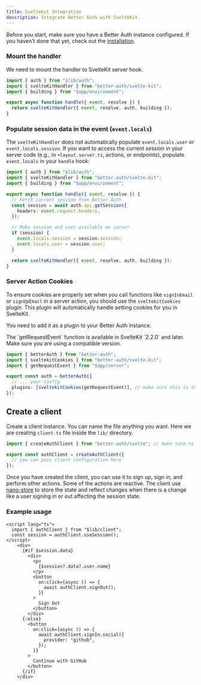 ```yaml
---
title: SvelteKit Integration
description: Integrate Better Auth with SvelteKit.
---
```


Before you start, make sure you have a Better Auth instance configured. If you haven't done that yet, check out the [installation](/docs/installation).

### Mount the handler

We need to mount the handler to SvelteKit server hook.

```ts title="hooks.server.ts"
import { auth } from "$lib/auth";
import { svelteKitHandler } from "better-auth/svelte-kit";
import { building } from "$app/environment";

export async function handle({ event, resolve }) {
  return svelteKitHandler({ event, resolve, auth, building });
}
```

### Populate session data in the event (`event.locals`)

The `svelteKitHandler` does not automatically populate `event.locals.user` or `event.locals.session`. If you want to access the current session in your server code (e.g., in `+layout.server.ts`, actions, or endpoints), populate `event.locals` in your `handle` hook:

```ts title="hooks.server.ts"
import { auth } from "$lib/auth";
import { svelteKitHandler } from "better-auth/svelte-kit";
import { building } from "$app/environment";

export async function handle({ event, resolve }) {
  // Fetch current session from Better Auth
  const session = await auth.api.getSession({
    headers: event.request.headers,
  });

  // Make session and user available on server
  if (session) {
    event.locals.session = session.session;
    event.locals.user = session.user;
  }

  return svelteKitHandler({ event, resolve, auth, building });
}
```

### Server Action Cookies

To ensure cookies are properly set when you call functions like `signInEmail` or `signUpEmail` in a server action, you should use the `sveltekitCookies` plugin. This plugin will automatically handle setting cookies for you in SvelteKit.

You need to add it as a plugin to your Better Auth instance.

<Callout>
  The `getRequestEvent` function is available in SvelteKit `2.2.0` and later.
  Make sure you are using a compatible version.
</Callout>

```ts title="lib/auth.ts"
import { betterAuth } from "better-auth";
import { sveltekitCookies } from "better-auth/svelte-kit";
import { getRequestEvent } from "$app/server";

export const auth = betterAuth({
  // ... your config
  plugins: [sveltekitCookies(getRequestEvent)], // make sure this is the last plugin in the array
});
```

## Create a client

Create a client instance. You can name the file anything you want. Here we are creating `client.ts` file inside the `lib/` directory.

```ts title="auth-client.ts"
import { createAuthClient } from "better-auth/svelte"; // make sure to import from better-auth/svelte

export const authClient = createAuthClient({
  // you can pass client configuration here
});
```

Once you have created the client, you can use it to sign up, sign in, and perform other actions.
Some of the actions are reactive. The client use [nano-store](https://github.com/nanostores/nanostores) to store the state and reflect changes when there is a change like a user signing in or out affecting the session state.

### Example usage

```svelte
<script lang="ts">
  import { authClient } from "$lib/client";
  const session = authClient.useSession();
</script>
    <div>
      {#if $session.data}
        <div>
          <p>
            {$session?.data?.user.name}
          </p>
          <button
            on:click={async () => {
              await authClient.signOut();
            }}
          >
            Sign Out
          </button>
        </div>
      {:else}
        <button
          on:click={async () => {
            await authClient.signIn.social({
              provider: "github",
            });
          }}
        >
          Continue with GitHub
        </button>
      {/if}
    </div>
```
